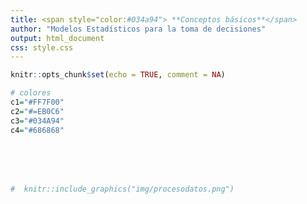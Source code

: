 ```yaml
---
title: <span style="color:#034a94"> **Conceptos básicos**</span>
author: "Modelos Estadísticos para la toma de decisiones"
output: html_document
css: style.css
---
```


```r
knitr::opts_chunk$set(echo = TRUE, comment = NA)

# colores
c1="#FF7F00"
c2="#=EB0C6"
c3="#034A94"
c4="#686868"
```

</br></br></br>

```r
#  knitr::include_graphics("img/procesodatos.png")
```
